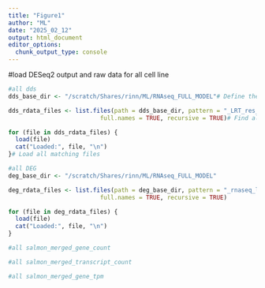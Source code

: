 ```yaml
---
title: "Figure1"
author: "ML"
date: "2025_02_12"
output: html_document
editor_options: 
  chunk_output_type: console
---
```

#load DESeq2 output and raw data for all cell line
```r
#all dds
dds_base_dir <- "/scratch/Shares/rinn/ML/RNAseq_FULL_MODEL"# Define the base path

dds_rdata_files <- list.files(path = dds_base_dir, pattern = "_LRT_res_df.RData$", 
                          full.names = TRUE, recursive = TRUE)# Find all RData files matching the pattern in subdirectories

for (file in dds_rdata_files) {
  load(file)
  cat("Loaded:", file, "\n")
}# Load all matching files

#all DEG
deg_base_dir <- "/scratch/Shares/rinn/ML/RNAseq_FULL_MODEL"

deg_rdata_files <- list.files(path = deg_base_dir, pattern = "_rnaseq_list_for_atacseq.RData$", 
                          full.names = TRUE, recursive = TRUE)

for (file in deg_rdata_files) {
  load(file)
  cat("Loaded:", file, "\n")
}

#all salmon_merged_gene_count

#all salmon_merged_transcript_count

#all salmon_merged_gene_tpm
```

